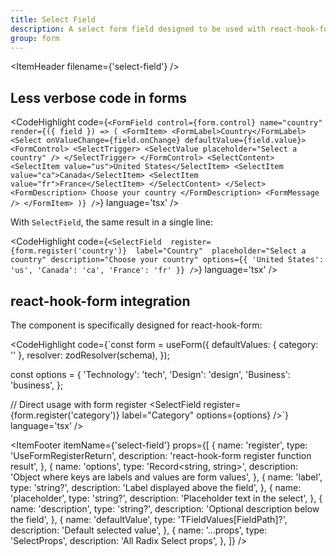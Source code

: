 ```yaml
---
title: Select Field
description: A select form field designed to be used with react-hook-form and Zod for validation. It combines a label, select dropdown, error handling, and optional description into a single reusable component.
group: form
---
```


<ItemHeader filename={'select-field'} />

## Less verbose code in forms

<CodeHighlight code={`<FormField
  control={form.control}
  name="country"
  render={({ field }) => (
    <FormItem>
      <FormLabel>Country</FormLabel>
      <Select onValueChange={field.onChange} defaultValue={field.value}>
        <FormControl>
          <SelectTrigger>
            <SelectValue placeholder="Select a country" />
          </SelectTrigger>
        </FormControl>
        <SelectContent>
          <SelectItem value="us">United States</SelectItem>
          <SelectItem value="ca">Canada</SelectItem>
          <SelectItem value="fr">France</SelectItem>
        </SelectContent>
      </Select>
      <FormDescription>
        Choose your country
      </FormDescription>
      <FormMessage />
    </FormItem>
  )}
/>`} language='tsx' />

With `SelectField`, the same result in a single line:

<CodeHighlight code={`<SelectField 
      register={form.register('country')} 
      label="Country" 
      placeholder="Select a country"
      description="Choose your country"
      options={{ 'United States': 'us', 'Canada': 'ca', 'France': 'fr' }}
/>`} language='tsx' />

## react-hook-form integration

The component is specifically designed for react-hook-form:

<CodeHighlight code={`const form = useForm({
      defaultValues: { category: '' },
      resolver: zodResolver(schema),
});

const options = {
      'Technology': 'tech',
      'Design': 'design', 
      'Business': 'business',
};

// Direct usage with form register
<SelectField 
      register={form.register('category')} 
      label="Category" 
      options={options}
/>`} language='tsx' />

<ItemFooter itemName={'select-field'} props={[
  {
    name: 'register',
    type: 'UseFormRegisterReturn',
    description: 'react-hook-form register function result',
  },
  {
    name: 'options',
    type: 'Record<string, string>',
    description: 'Object where keys are labels and values are form values',
  },
  {
    name: 'label',
    type: 'string?',
    description: 'Label displayed above the field',
  },
  {
    name: 'placeholder',
    type: 'string?',
    description: 'Placeholder text in the select',
  },
  {
    name: 'description',
    type: 'string?',
    description: 'Optional description below the field',
  },
  {
    name: 'defaultValue',
    type: 'TFieldValues[FieldPath<TFieldValues>]?',
    description: 'Default selected value',
  },
  {
    name: '...props',
    type: 'SelectProps',
    description: 'All Radix Select props',
  },
]} />

